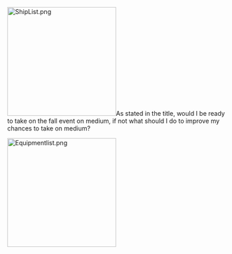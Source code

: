 [[File:ShipList.png|thumb|248px]]As stated in the title, would I be ready to take on the fall event on medium, if not what should I do to improve my chances to take on medium?

[[File:Equipmentlist.png|thumb|248px]]<ac_metadata title="Would I be able to take on Medium?"> </ac_metadata>